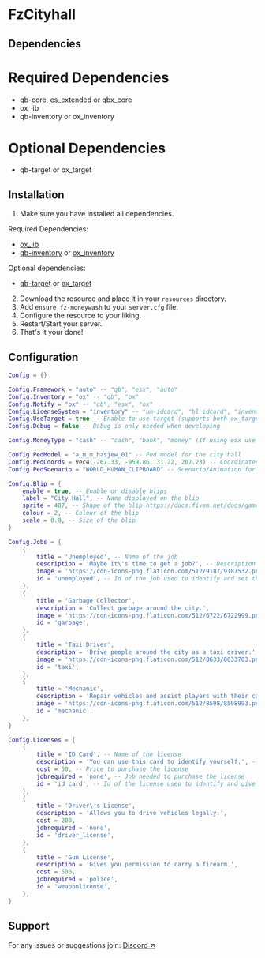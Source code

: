 # FzCityhall

## Dependencies
# Required Dependencies
- qb-core, es_extended or qbx_core
- ox_lib
- qb-inventory or ox_inventory

# Optional Dependencies
- qb-target or ox_target

## Installation
1. Make sure you have installed all dependencies.

Required Dependencies:
- [ox_lib](https://github.com/overextended/ox_lib)
- [qb-inventory](https://github.com/qbcore-framework/qb-inventory) or [ox_inventory](https://github.com/overextended/ox_inventory)

Optional dependencies:
- [qb-target](https://github.com/qbcore-framework/qb-target) or [ox_target](https://github.com/overextended/ox_target)

2. Download the resource and place it in your `resources` directory.
3. Add `ensure fz-moneywash` to your `server.cfg` file.
4. Configure the resource to your liking.
5. Restart/Start your server.
6. That's it your done!

## Configuration

```lua
Config = {}

Config.Framework = "auto" -- "qb", "esx", "auto"
Config.Inventory = "ox" -- "qb", "ox"
Config.Notify = "ox" -- "qb", "esx", "ox"
Config.LicenseSystem = "inventory" -- "um-idcard", "bl_idcard", "inventory"
Config.UseTarget = true -- Enable to use target (supports both ox_target and qb-target)
Config.Debug = false -- Debug is only needed when developing

Config.MoneyType = "cash" -- "cash", "bank", "money" (If using esx use "money" instead of "cash")

Config.PedModel = "a_m_m_hasjew_01" -- Ped model for the city hall
Config.PedCoords = vec4(-267.33, -959.86, 31.22, 207.23) -- Coordinates for the Ped (x, y, z, heading)
Config.PedScenario = "WORLD_HUMAN_CLIPBOARD" -- Scenario/Animation for the Ped 

Config.Blip = {
    enable = true, -- Enable or disable blips
    label = "City Hall", -- Name displayed on the blip
    sprite = 487, -- Shape of the blip https://docs.fivem.net/docs/game-references/blips/
    colour = 2, -- Colour of the blip
    scale = 0.8, -- Size of the blip
}

Config.Jobs = {
    {
        title = 'Unemployed', -- Name of the job
        description = 'Maybe it\'s time to get a job?', -- Description of the job
        image = 'https://cdn-icons-png.flaticon.com/512/9187/9187532.png', -- Image used for the job
        id = 'unemployed', -- Id of the job used to identify and set the players job needs to match the one in jobs.lua
    },
    {
        title = 'Garbage Collector',
        description = 'Collect garbage around the city.',
        image = 'https://cdn-icons-png.flaticon.com/512/6722/6722999.png',
        id = 'garbage',
    },
    {
        title = 'Taxi Driver',
        description = 'Drive people around the city as a taxi driver.',
        image = 'https://cdn-icons-png.flaticon.com/512/8633/8633703.png',
        id = 'taxi',
    },
    {
        title = 'Mechanic',
        description = 'Repair vehicles and assist players with their car issues.',
        image = 'https://cdn-icons-png.flaticon.com/512/8598/8598993.png',
        id = 'mechanic',
    },
}

Config.Licenses = {
    {
        title = 'ID Card', -- Name of the license
        description = 'You can use this card to identify yourself.', -- Description of the license
        cost = 50, -- Price to purchase the license
        jobrequired = 'none', -- Job needed to purchase the license
        id = 'id_card', -- Id of the license used to identify and give the players the item needs to match the one in items.lua
    },
    {
        title = 'Driver\'s License',
        description = 'Allows you to drive vehicles legally.',
        cost = 200,
        jobrequired = 'none',
        id = 'driver_license',
    },
    {
        title = 'Gun License',
        description = 'Gives you permission to carry a firearm.',
        cost = 500,
        jobrequired = 'police',
        id = 'weaponlicense',
    },
}
```

## Support
For any issues or suggestions join: [Discord ↗](https://discord.gg/yk5ean6rte)